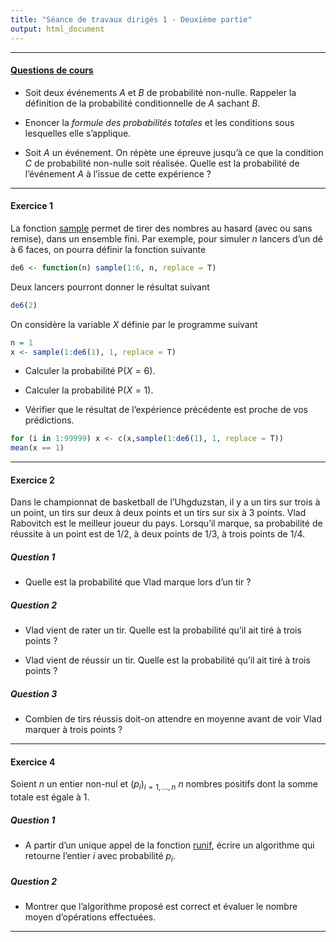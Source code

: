```yaml
---
title: "Séance de travaux dirigés 1 - Deuxième partie"
output: html_document
---
```


** **

#### [Questions de cours](http://francoio.github.io/html/CM1.html) 

* Soit deux événements $A$ et $B$ de probabilité non-nulle. Rappeler la définition de la probabilité conditionnelle de $A$ sachant $B$. 


* Enoncer la
*formule des probabilités totales* et les conditions sous lesquelles elle s'applique.

* Soit $A$ un événement. On répète une épreuve jusqu'à ce que la condition $C$ de probabilité non-nulle soit réalisée. Quelle est la probabilité de l'événement $A$ à l'issue de cette expérience ?


** ** 


#### Exercice 1

La fonction [sample](https://stat.ethz.ch/R-manual/R-devel/library/base/html/sample.html) permet de tirer des nombres au hasard (avec ou sans remise), dans un ensemble fini. Par exemple, pour simuler $n$ lancers d'un dé à 6 faces, on pourra définir la fonction suivante

```r
de6 <- function(n) sample(1:6, n, replace = T)
```

Deux lancers pourront donner le résultat suivant

```r
de6(2)
```

On considère la variable $X$ définie par le programme suivant 

```r
n = 1
x <- sample(1:de6(1), 1, replace = T)
```

* Calculer la probabilité P$(X = 6)$.

* Calculer la probabilité P$(X = 1)$.

* Vérifier que le résultat de l'expérience précédente est proche de vos prédictions.

```r
for (i in 1:99999) x <- c(x,sample(1:de6(1), 1, replace = T))
mean(x == 1)
```


** **

#### Exercice 2

Dans le championnat de basketball de l'Uhgduzstan, il y a un tirs sur trois à un point, un tirs sur deux à deux points et un tirs sur six  à 3 points. Vlad Rabovitch est le meilleur joueur du pays. Lorsqu'il marque, sa probabilité de réussite à un point est de 1/2, à deux points de 1/3, à trois points de 1/4. 

##### Question 1 

* Quelle est la probabilité que Vlad marque lors d'un tir ? 

##### Question 2 

* Vlad vient de rater un tir. Quelle est la probabilité qu'il ait tiré à trois points ?

* Vlad vient de réussir un tir. Quelle est la probabilité qu'il ait tiré à trois points ?

##### Question 3

* Combien de tirs réussis doit-on attendre en moyenne avant de voir Vlad marquer à trois points ? 

** **

#### Exercice 4 

Soient $n$ un entier non-nul et $(p_i)_{i=1,\dots, n}$ $n$ nombres positifs dont la somme totale est égale à 1.  

##### Question 1

* A partir d'un unique appel de la fonction [runif](https://stat.ethz.ch/R-manual/R-devel/library/stats/html/Uniform.html), écrire un algorithme qui retourne l'entier $i$ avec probabilité $p_i$. 

##### Question 2

* Montrer que l'algorithme proposé est correct et évaluer le nombre moyen d'opérations effectuées.

** **








